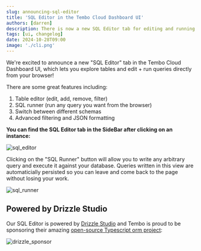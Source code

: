```yaml
---
slug: announcing-sql-editor
title: 'SQL Editor in the Tembo Cloud Dashboard UI'
authors: [darren]
description: There is now a new SQL Editor tab for editing and running SQL queries directly from the Tembo Cloud Dashboard UI!
tags: [ui, changelog]
date: 2024-10-28T09:00
image: './cli.png'
---
```


We're excited to announce a new "SQL Editor" tab in the Tembo Cloud Dashboard UI, which lets you explore tables and edit + run queries directly from your browser!

There are some great features including:

1. Table editor (edit, add, remove, filter)
2. SQL runner (run any query you want from the browser)
3. Switch between different schemas
4. Advanced filtering and JSON formatting

**You can find the SQL Editor tab in the SideBar after clicking on an instance:**

![sql_editor](./sql-editor-ui.png)

Clicking on the "SQL Runner" button will allow you to write any arbitrary query and execute it against your database. Queries written in this view are automaticially persisted so you can leave and come back to the page without losing your work.

![sql_runner](./sql-runner.png)

## Powered by Drizzle Studio

Our SQL Editor is powered by [Drizzle Studio](https://www.npmjs.com/package/@drizzle-team/studio) and Tembo is proud to be sponsoring their amazing [open-source Typescript orm project](https://orm.drizzle.team/):

![drizzle_sponsor](./sponsor.png)
